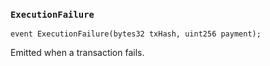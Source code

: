 ### `ExecutionFailure`

```solidity
event ExecutionFailure(bytes32 txHash, uint256 payment);
```

Emitted when a transaction fails.
